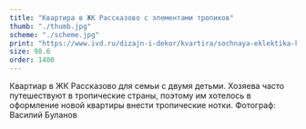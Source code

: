 ```yaml
---
title: "Квартира в ЖК Рассказово с элементами тропиков"
thumb: "./thumb.jpg"
scheme: "./scheme.jpg"
print: "https://www.ivd.ru/dizajn-i-dekor/kvartira/sochnaya-eklektika-kvartira-v-novoj-moskve-50571"
size: 98.6
order: 1400
---
```

Квартиар в ЖК Рассказово для семьи с двумя детьми. Хозяева часто путешествуют в тропические страны, поэтому им хотелось в оформление новой квартиры внести тропические нотки.
Фотограф: Василий Буланов